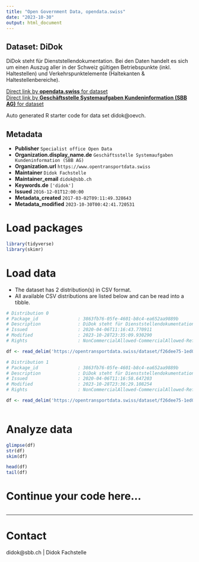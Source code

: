 ```yaml
---
title: "Open Government Data, opendata.swiss"
date: "2023-10-30"
output: html_document
---
```


## Dataset: DiDok

DiDok steht für Dienststellendokumentation. Bei den Daten handelt es sich um einen Auszug aller in der Schweiz gültigen Betriebspunkte (inkl. Haltestellen) und Verkehrspunktelemente (Haltekanten & Haltestellenbereiche).

[Direct link by **opendata.swiss** for dataset](https://opendata.swiss/de/dataset/didok)<br>
[Direct link by **Geschäftsstelle Systemaufgaben Kundeninformation (SBB AG)** for dataset](https://opentransportdata.swiss/dataset/didok)

Auto generated R starter code for data set didok@oevch.

## Metadata

- **Publisher** `Specialist office Open Data`
- **Organization.display_name.de** `Geschäftsstelle Systemaufgaben Kundeninformation (SBB AG)`
- **Organization.url** `https://www.opentransportdata.swiss`
- **Maintainer** `Didok Fachstelle`
- **Maintainer_email** `didok@sbb.ch`
- **Keywords.de** `['didok']`
- **Issued** `2016-12-01T12:00:00`
- **Metadata_created** `2017-03-02T09:11:49.328643`
- **Metadata_modified** `2023-10-30T00:42:41.720531`


# Load packages

```r

library(tidyverse)
library(skimr)

```

# Load data

-   The dataset has 2 distribution(s) in CSV format.
-   All available CSV distributions are listed below and can be read into a tibble.

```r

# Distribution 0
# Package_id               : 3863fb76-05fe-4601-b8c4-ea652aa9889b
# Description              : DiDok steht für Dienststellendokumentation. Bei den Daten handelt es sich um einen Auszug aller in der Schweiz gültigen Betriebspunkte, inkl. aller Haltestellen.
# Issued                   : 2020-04-06T11:16:43.770911
# Modified                 : 2023-10-28T23:35:09.930290
# Rights                   : NonCommercialAllowed-CommercialAllowed-ReferenceRequired

df <- read_delim('https://opentransportdata.swiss/dataset/f26dee75-1ed0-4c07-ac19-c98249e94bc5/resource/44fe9bf7-3f2c-4b45-a2d9-1b474c30e448/download/dienststellen_actualdate.csv')

# Distribution 1
# Package_id               : 3863fb76-05fe-4601-b8c4-ea652aa9889b
# Description              : DiDok steht für Dienststellendokumentation. Bei den Daten handelt es sich um einen Auszug aller in der Schweiz gültigen Betriebspunkte, inkl. aller Haltestellen.
# Issued                   : 2020-04-06T11:16:58.647203
# Modified                 : 2023-10-28T23:36:29.108254
# Rights                   : NonCommercialAllowed-CommercialAllowed-ReferenceRequired

df <- read_delim('https://opentransportdata.swiss/dataset/f26dee75-1ed0-4c07-ac19-c98249e94bc5/resource/8d798ee9-5ef0-44ba-acd0-48039d3bd03b/download/verkehrspunktelemente_actualdate.csv')



```

# Analyze data

```r

glimpse(df)
str(df)
skim(df)

head(df)
tail(df)

```

# Continue your code here...

```r

```

------------------------------------------------------------------------

# Contact

didok@sbb.ch | Didok Fachstelle
